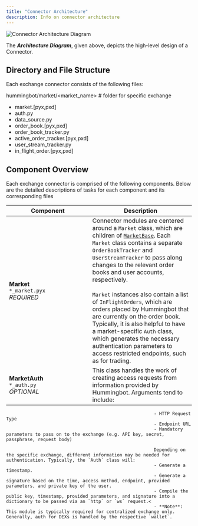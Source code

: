 ```yaml
---
title: "Connector Architecture"
description: Info on connector architecture
---
```


![Connector Architecture Diagram](connector-architecture-diagram.svg)

The **_Architecture Diagram_**, given above, depicts the high-level design of a Connector.

## Directory and File Structure

Each exchange connector consists of the following files:

hummingbot/market/<market_name> # folder for specific exchange

- market.[pyx,pxd]
- auth.py
- data_source.py
- order_book.[pyx,pxd]
- order_book_tracker.py
- active_order_tracker.[pyx,pxd]
- user_stream_tracker.py
- in_flight_order.[pyx,pxd]

## Component Overview

Each exchange connector is comprised of the following components.
Below are the detailed descriptions of tasks for each component and its corresponding files

| Component<div style="width: 210px"/>          | Description                                                                                                                                                                                                                                                                                                                                                                                                                                                                                                                                                                                                                                                                                    |
| --------------------------------------------- | ---------------------------------------------------------------------------------------------------------------------------------------------------------------------------------------------------------------------------------------------------------------------------------------------------------------------------------------------------------------------------------------------------------------------------------------------------------------------------------------------------------------------------------------------------------------------------------------------------------------------------------------------------------------------------------------------- |
| **Market**<br/>`*_market.pyx`<br/> _REQUIRED_ | Connector modules are centered around a `Market` class, which are children of [`MarketBase`](https://github.com/CoinAlpha/hummingbot/blob/master/hummingbot/market/market_base.pyx). Each `Market` class contains a separate `OrderBookTracker` and `UserStreamTracker` to pass along changes to the relevant order books and user accounts, respectively.<br/><br/>`Market` instances also contain a list of `InFlightOrders`, which are orders placed by Hummingbot that are currently on the order book. Typically, it is also helpful to have a market-specific `Auth` class, which generates the necessary authentication parameters to access restricted endpoints, such as for trading. |
| **MarketAuth**<br/>`*_auth.py`<br/>_OPTIONAL_ | This class handles the work of creating access requests from information provided by Hummingbot. Arguments tend to include:                                                                                                                                                                                                                                                                                                                                                                                                                                                                                                                                                                    |

                                                            - HTTP Request Type
                                                            - Endpoint URL
                                                            - Mandatory parameters to pass on to the exchange (e.g. API key, secret, passphrase, request body)

                                                            Depending on the specific exchange, different information may be needed for authentication. Typically, the `Auth` class will:
                                                            - Generate a timestamp.
                                                            - Generate a signature based on the time, access method, endpoint, provided parameters, and private key of the user.
                                                            - Compile the public key, timestamp, provided parameters, and signature into a dictionary to be passed via an `http` or `ws` request.<
                                                            - **Note**: This module is typically required for centralized exchange only.  Generally, auth for DEXs is handled by the respective `wallet`.
